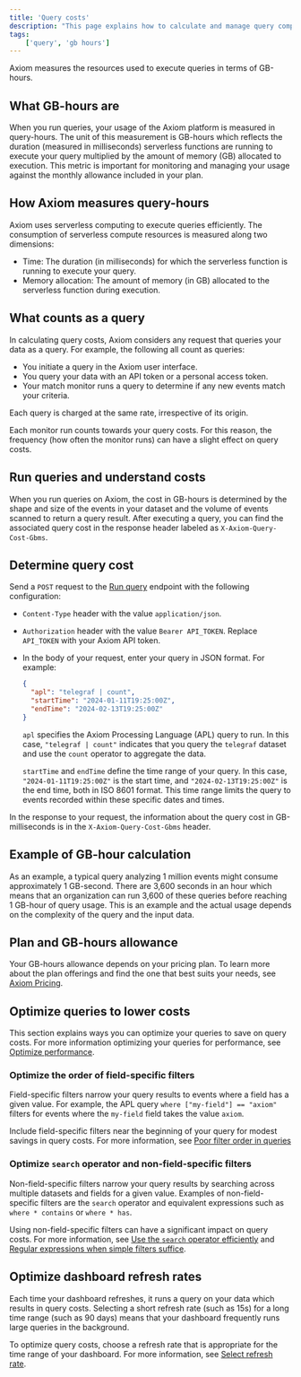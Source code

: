 ```yaml
---
title: 'Query costs'
description: "This page explains how to calculate and manage query compute resources in GB-hours to optimize usage within Axiom."
tags:
    ['query', 'gb hours']
---
```


Axiom measures the resources used to execute queries in terms of GB-hours.

## What GB-hours are

When you run queries, your usage of the Axiom platform is measured in query-hours. The unit of this measurement is GB-hours which reflects the duration (measured in milliseconds) serverless functions are running to execute your query multiplied by the amount of memory (GB) allocated to execution. This metric is important for monitoring and managing your usage against the monthly allowance included in your plan.

## How Axiom measures query-hours

Axiom uses serverless computing to execute queries efficiently. The consumption of serverless compute resources is measured along two dimensions:

- Time: The duration (in milliseconds) for which the serverless function is running to execute your query.
- Memory allocation: The amount of memory (in GB) allocated to the serverless function during execution.

## What counts as a query

In calculating query costs, Axiom considers any request that queries your data as a query. For example, the following all count as queries:

- You initiate a query in the Axiom user interface.
- You query your data with an API token or a personal access token.
- Your match monitor runs a query to determine if any new events match your criteria.

Each query is charged at the same rate, irrespective of its origin.

Each monitor run counts towards your query costs. For this reason, the frequency (how often the monitor runs) can have a slight effect on query costs.

## Run queries and understand costs

When you run queries on Axiom, the cost in GB-hours is determined by the shape and size of the events in your dataset and the volume of events scanned to return a query result. After executing a query, you can find the associated query cost in the response header labeled as `X-Axiom-Query-Cost-Gbms`.

## Determine query cost

Send a `POST` request to the [Run query](/restapi/endpoints/queryApl) endpoint with the following configuration:

- `Content-Type` header with the value `application/json`.
- `Authorization` header with the value `Bearer API_TOKEN`. Replace `API_TOKEN` with your Axiom API token.
- In the body of your request, enter your query in JSON format. For example:

    ```json
    {
      "apl": "telegraf | count",
      "startTime": "2024-01-11T19:25:00Z",
      "endTime": "2024-02-13T19:25:00Z"
    }
    ```

    `apl` specifies the Axiom Processing Language (APL) query to run. In this case, `"telegraf | count"` indicates that you query the `telegraf` dataset and use the `count` operator to aggregate the data.

    `startTime` and `endTime` define the time range of your query. In this case, `"2024-01-11T19:25:00Z"` is the start time, and `"2024-02-13T19:25:00Z"` is the end time, both in ISO 8601 format. This time range limits the query to events recorded within these specific dates and times.

In the response to your request, the information about the query cost in GB-milliseconds is in the `X-Axiom-Query-Cost-Gbms` header.

## Example of GB-hour calculation

As an example, a typical query analyzing 1 million events might consume approximately 1 GB-second. There are 3,600 seconds in an hour which means that an organization can run 3,600 of these queries before reaching 1 GB-hour of query usage. This is an example and the actual usage depends on the complexity of the query and the input data.

## Plan and GB-hours allowance

Your GB-hours allowance depends on your pricing plan. To learn more about the plan offerings and find the one that best suits your needs, see [Axiom Pricing](https://axiom.co/pricing).

## Optimize queries to lower costs

This section explains ways you can optimize your queries to save on query costs. For more information optimizing your queries for performance, see [Optimize performance](/reference/performance).

### Optimize the order of field-specific filters

Field-specific filters narrow your query results to events where a field has a given value. For example, the APL query `where ["my-field"] == "axiom"` filters for events where the `my-field` field takes the value `axiom`.

Include field-specific filters near the beginning of your query for modest savings in query costs. For more information, see [Poor filter order in queries](/reference/performance#poor-filter-order-in-queries)

### Optimize `search` operator and non-field-specific filters

Non-field-specific filters narrow your query results by searching across multiple datasets and fields for a given value. Examples of non-field-specific filters are the `search` operator and equivalent expressions such as `where * contains` or `where * has`.

Using non-field-specific filters can have a significant impact on query costs. For more information, see [Use the `search` operator efficiently](/apl/tabular-operators/search-operator#use-the-search-operator-efficiently) and [Regular expressions when simple filters suffice](/reference/performance#regular-expressions-when-simple-filters-suffice).

## Optimize dashboard refresh rates

Each time your dashboard refreshes, it runs a query on your data which results in query costs. Selecting a short refresh rate (such as 15s) for a long time range (such as 90 days) means that your dashboard frequently runs large queries in the background.

To optimize query costs, choose a refresh rate that is appropriate for the time range of your dashboard. For more information, see [Select refresh rate](/dashboards/configure#select-refresh-rate).